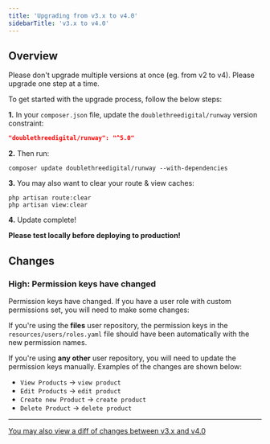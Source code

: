 ```yaml
---
title: 'Upgrading from v3.x to v4.0'
sidebarTitle: 'v3.x to v4.0'
---
```


## Overview

<Warning>Please don't upgrade multiple versions at once (eg. from v2 to v4). Please upgrade one step at a time.</Warning>

To get started with the upgrade process, follow the below steps:

**1.** In your `composer.json` file, update the `doublethreedigital/runway` version constraint:

```json
"doublethreedigital/runway": "^5.0"
```

**2.** Then run:

```
composer update doublethreedigital/runway --with-dependencies
```

**3.** You may also want to clear your route & view caches:

```
php artisan route:clear
php artisan view:clear
```

**4.** Update complete!

**Please test locally before deploying to production!**

## Changes

### High: Permission keys have changed

Permission keys have changed. If you have a user role with custom permissions set, you will need to make some changes:

If you're using the **files** user repository, the permission keys in the `resources/users/roles.yaml` file should have been automatically with the new permission names.

If you're using **any other** user repository, you will need to update the permission keys manually. Examples of the changes are shown below:

-   `View Products` -> `view product`
-   `Edit Products` -> `edit product`
-   `Create new Product` -> `create product`
-   `Delete Product` -> `delete product`

---

[You may also view a diff of changes between v3.x and v4.0](https://github.com/statamic-rad-pack/runway/compare/3.x...4.x)
